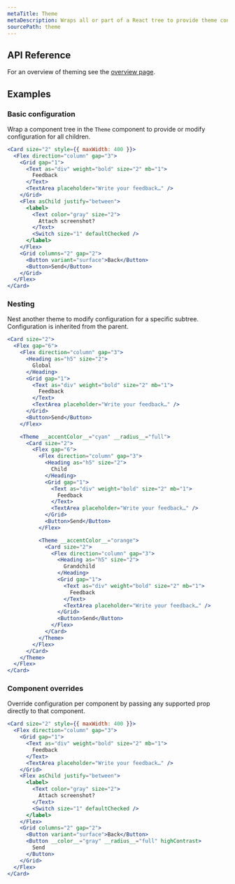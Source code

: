 ```yaml
---
metaTitle: Theme
metaDescription: Wraps all or part of a React tree to provide theme configuration.
sourcePath: theme
---
```


## API Reference

For an overview of theming see the [overview page](/themes/docs/theme/overview).

<ThemesPropsTable name="theme" />

## Examples

### Basic configuration

Wrap a component tree in the `Theme` component to provide or modify configuration for all children.

```jsx live=true
<Card size="2" style={{ maxWidth: 400 }}>
  <Flex direction="column" gap="3">
    <Grid gap="1">
      <Text as="div" weight="bold" size="2" mb="1">
        Feedback
      </Text>
      <TextArea placeholder="Write your feedback…" />
    </Grid>
    <Flex asChild justify="between">
      <label>
        <Text color="gray" size="2">
          Attach screenshot?
        </Text>
        <Switch size="1" defaultChecked />
      </label>
    </Flex>
    <Grid columns="2" gap="2">
      <Button variant="surface">Back</Button>
      <Button>Send</Button>
    </Grid>
  </Flex>
</Card>
```

### Nesting

Nest another theme to modify configuration for a specific subtree. Configuration is inherited from the parent.

```jsx live=true scroll=true line=16,32
<Card size="2">
  <Flex gap="6">
    <Flex direction="column" gap="3">
      <Heading as="h5" size="2">
        Global
      </Heading>
      <Grid gap="1">
        <Text as="div" weight="bold" size="2" mb="1">
          Feedback
        </Text>
        <TextArea placeholder="Write your feedback…" />
      </Grid>
      <Button>Send</Button>
    </Flex>

    <Theme __accentColor__="cyan" __radius__="full">
      <Card size="2">
        <Flex gap="6">
          <Flex direction="column" gap="3">
            <Heading as="h5" size="2">
              Child
            </Heading>
            <Grid gap="1">
              <Text as="div" weight="bold" size="2" mb="1">
                Feedback
              </Text>
              <TextArea placeholder="Write your feedback…" />
            </Grid>
            <Button>Send</Button>
          </Flex>

          <Theme __accentColor__="orange">
            <Card size="2">
              <Flex direction="column" gap="3">
                <Heading as="h5" size="2">
                  Grandchild
                </Heading>
                <Grid gap="1">
                  <Text as="div" weight="bold" size="2" mb="1">
                    Feedback
                  </Text>
                  <TextArea placeholder="Write your feedback…" />
                </Grid>
                <Button>Send</Button>
              </Flex>
            </Card>
          </Theme>
        </Flex>
      </Card>
    </Theme>
  </Flex>
</Card>
```

### Component overrides

Override configuration per component by passing any supported prop directly to that component.

```jsx live=true line=19
<Card size="2" style={{ maxWidth: 400 }}>
  <Flex direction="column" gap="3">
    <Grid gap="1">
      <Text as="div" weight="bold" size="2" mb="1">
        Feedback
      </Text>
      <TextArea placeholder="Write your feedback…" />
    </Grid>
    <Flex asChild justify="between">
      <label>
        <Text color="gray" size="2">
          Attach screenshot?
        </Text>
        <Switch size="1" defaultChecked />
      </label>
    </Flex>
    <Grid columns="2" gap="2">
      <Button variant="surface">Back</Button>
      <Button __color__="gray" __radius__="full" highContrast>
        Send
      </Button>
    </Grid>
  </Flex>
</Card>
```
